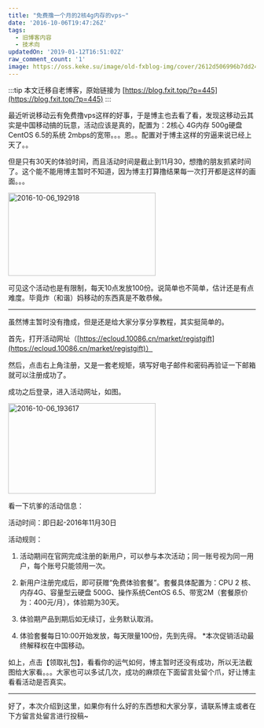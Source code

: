 ```yaml
---
title: "免费撸一个月的2核4g内存的vps~"
date: '2016-10-06T19:47:26Z'
tags:
  - 旧博客内容
  - 技术向
updatedOn: '2019-01-12T16:51:02Z'
raw_comment_count: '1'
image: https://oss.keke.su/image/old-fxblog-img/cover/2612d506996b7dd245baa4e2968c5753.png
---
```


:::tip
本文迁移自老博客，原始链接为 [https://blog.fxit.top/?p=445](https://blog.fxit.top/?p=445)
:::

最近听说移动云有免费撸vps这样的好事，于是博主也去看了看，发现这移动云其实是中国移动搞的玩意，活动应该是真的，配置为：2核心 4G内存 500g硬盘 CentOS 6.5的系统 2mbps的宽带。。。恩。。配置对于博主这样的穷逼来说已经上天了。。

但是只有30天的体验时间，而且活动时间是截止到11月30，想撸的朋友抓紧时间了。这个能不能用博主暂时不知道，因为博主打算撸结果每一次打开都是这样的画面。。。

<img  src="https://oss.keke.su/image/old-fxblog-img/d5368d12f2dd93fba1efa36d47d7a6db.png" alt="2016-10-06_192918" width="300" height="169" />

可见这个活动也是有限制，每天10点发放100份。说简单也不简单，估计还是有点难度。毕竟炸（和谐）妈移动的东西真是不敢恭候。

<hr />

虽然博主暂时没有撸成，但是还是给大家分享分享教程，其实挺简单的。

首先，打开活动网址（[https://ecloud.10086.cn/market/registgift](https://ecloud.10086.cn/market/registgift)）

然后，点击右上角注册，又是一套老规矩，填写好电子邮件和密码再验证一下邮箱就可以注册成功了。

成功之后登录，进入活动网址，如图。

<img  src="https://oss.keke.su/image/old-fxblog-img/2177ab17e9143d5620a5c7b9ee5a49dc.png" alt="2016-10-06_193617" width="300" height="184" />

看一下坑爹的活动信息：

活动时间：即日起-2016年11月30日

<label>活动规则：</label>


1) 活动期间在官网完成注册的新用户，可以参与本次活动；同一账号视为同一用户，每个账号只能领用一次。

2) 新用户注册完成后，即可获赠“免费体验套餐”。套餐具体配置为：CPU 2 核、内存4G、容量型云硬盘 500G、操作系统CentOS 6.5、带宽2M（套餐原价为：400元/月），体验期为30天。

3) 体验期产品到期后如无续订，业务默认取消。

4) 体验套餐每日10:00开始发放，每天限量100份，先到先得。
*本次促销活动最终解释权在中国移动。


如上，点击【领取礼包】，看看你的运气如何，博主暂时还没有成功，所以无法截图给大家看。。。大家也可以多试几次，成功的麻烦在下面留言处留个爪，好让博主看看活动是否真实。


<hr />
好了，本次介绍到这里，如果你有什么好的东西想和大家分享，请联系博主或者在下方留言处留言进行投稿~


